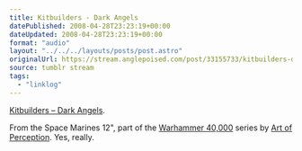 ```yaml
---
title: Kitbuilders - Dark Angels
datePublished: 2008-04-28T23:23:19+00:00
dateUpdated: 2008-04-28T23:23:19+00:00
format: "audio"
layout: "../../../layouts/posts/post.astro"
originalUrl: https://stream.anglepoised.com/post/33155733/kitbuilders-dark-angels-from-the-space-marines
source: tumblr stream
tags:
  - "linklog"
---
```



<YouTube id="https://www.youtube.com/watch?v=rryAmUnrkgg" />

[Kitbuilders &#8211; Dark Angels][1].

From the Space Marines 12", part of the [Warhammer 40,000][2] series by [Art of Perception][3]. Yes, really.

[1]: https://www.youtube.com/watch?v=rryAmUnrkgg
[2]: http://www.discogs.com/label/Art+Of+Perception
[3]: http://www.art-of-perception.com/
